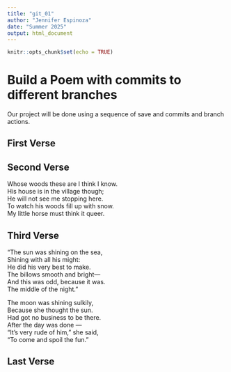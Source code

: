 ```yaml
---
title: "git_01"
author: "Jennifer Espinoza"
date: "Summer 2025"
output: html_document
---
```


```r
knitr::opts_chunk$set(echo = TRUE)
```
# Build a Poem with commits to different branches
Our project will be done using a sequence of save and commits and branch actions.
<!-- Do not modify or change any text in "!--" bracketed areas such as this --- these are instructions to
you, if you change any of this the git program will notice it and compromise your git merging strategy !-->

## First Verse 
<!--Put the first five lines of a poem by Lewis Carrol in this section!-->

## Second Verse
<!--Put the first five lines of a poem by Robert Frost here!-->
   
Whose woods these are I think I know.   
His house is in the village though;   
He will not see me stopping here.   
To watch his woods fill up with snow.   
My little horse must think it queer.   
   
   
## Third Verse
<!--Put the first two verses of The Walrus and the Carpenter here!-->
   
“The sun was shining on the sea,   
Shining with all his might:   
He did his very best to make.   
The billows smooth and bright—   
And this was odd, because it was.   
The middle of the night.”   
   
The moon was shining sulkily,   
Because she thought the sun.   
Had got no business to be there.   
After the day was done —   
“It’s very rude of him,” she said,   
“To come and spoil the fun.”   
   
## Last Verse
<!--Put a short poem you created using chatGPT of 20 to 30 lines,here!-->
